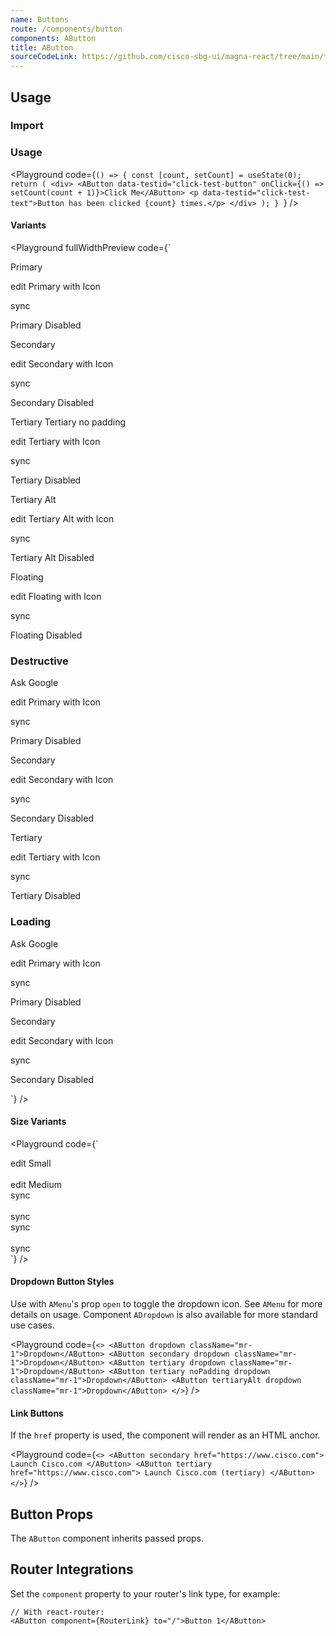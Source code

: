 ```yaml
---
name: Buttons
route: /components/button
components: AButton
title: AButton
sourceCodeLink: https://github.com/cisco-sbg-ui/magna-react/tree/main/framework/components/AButton
---
```


## Usage

### Import

<ComponentImport components="AButton" />

### Usage

<Playground
  code={`() => {
  const [count, setCount] = useState(0);
  return (
    <div>
      <AButton data-testid="click-test-button" onClick={() => setCount(count + 1)}>Click Me</AButton>
      <p data-testid="click-test-text">Button has been clicked {count} times.</p>
    </div>
  );
}
`}
/>

#### Variants

<Playground
  fullWidthPreview
  code={`<div className="container"><div className="d-flex flex-wrap">
  <div>
    <p>
      <AButton>Primary</AButton>
    </p>
    <p>
      <AButton>
        <AIcon left>edit</AIcon>
        Primary with Icon
      </AButton>
    </p>
    <p>
      <AButton icon>
        <AIcon>sync</AIcon>
      </AButton>
    </p>
    <p>
      <AButton disabled>Primary Disabled</AButton>
    </p>
  </div>
  <div className="ml-4">
    <p>
      <AButton secondary>Secondary</AButton>
    </p>
    <p>
      <AButton secondary>
        <AIcon left>edit</AIcon>
        Secondary with Icon
      </AButton>
    </p>
    <p>
      <AButton secondary icon>
        <AIcon>sync</AIcon>
      </AButton>
    </p>
    <p>
      <AButton secondary disabled>
        Secondary Disabled
      </AButton>
    </p>
  </div>
  <div className="ml-4">
    <p>
      <AButton tertiary>Tertiary</AButton> 
      <AButton tertiary noPadding>Tertiary no padding</AButton>
    </p>
    <p>
      <AButton tertiary>
        <AIcon left>edit</AIcon>
        Tertiary with Icon
      </AButton>
    </p>
    <p>
      <AButton tertiary icon>
        <AIcon>sync</AIcon>
      </AButton>
    </p>
    <p>
      <AButton tertiary disabled>
        Tertiary Disabled
      </AButton>
    </p>

  </div>
  <div className="ml-4">
    <p>
      <AButton tertiaryAlt>Tertiary Alt</AButton>
    </p>
    <p>
      <AButton tertiaryAlt>
        <AIcon left>edit</AIcon>
        Tertiary Alt with Icon
      </AButton>
    </p>
    <p>
      <AButton tertiaryAlt icon>
        <AIcon>sync</AIcon>
      </AButton>
    </p>
    <p>
      <AButton tertiaryAlt disabled>
        Tertiary Alt Disabled
      </AButton>
    </p>
  </div>
    <div className="ml-4">
    <p>
      <AButton floating>Floating</AButton>
    </p>
    <p>
      <AButton floating>
        <AIcon left>edit</AIcon>
        Floating with Icon
      </AButton>
    </p>
    <p>
      <AButton floating icon>
        <AIcon>sync</AIcon>
      </AButton>
    </p>
    <p>
      <AButton floating disabled>
        Floating Disabled
      </AButton>
    </p>
  </div>
</div>
<div className="d-flex"><h3>Destructive</h3></div>
  <div className="d-flex">
    <div>
      <p>
        <AButton data-testid="destructive-test-btn" destructive>Ask Google</AButton>
      </p>
      <p>
        <AButton destructive>
          <AIcon left>edit</AIcon>
          Primary with Icon
        </AButton>
      </p>
      <p>
        <AButton icon destructive>
          <AIcon>sync</AIcon>
        </AButton>
      </p>
      <p>
        <AButton primary disabled destructive >Primary  Disabled</AButton>
      </p>
    </div>
    <div className="ml-4">
      <p>
        <AButton secondary destructive>Secondary</AButton>
      </p>
      <p>
        <AButton secondary destructive>
          <AIcon left>edit</AIcon>
          Secondary with Icon
        </AButton>
      </p>
      <p>
        <AButton secondary icon destructive>
          <AIcon>sync</AIcon>
        </AButton>
      </p>
      <p>
        <AButton secondary disabled destructive>
          Secondary Disabled
        </AButton>
      </p>
    </div>
      <div className="ml-4">
      <p>
        <AButton tertiary destructive>Tertiary</AButton>
      </p>
      <p>
        <AButton tertiary destructive>
          <AIcon left>edit</AIcon>
          Tertiary with Icon
        </AButton>
      </p>
      <p>
        <AButton tertiary icon destructive>
          <AIcon>sync</AIcon>
        </AButton>
      </p>
      <p>
        <AButton tertiary disabled destructive>
          Tertiary Disabled
        </AButton>
      </p>
    </div>
  </div>
<div className="d-flex"><h3>Loading</h3></div>
  <div className="d-flex">
    <div>
      <p>
        <AButton data-testid="destructive-test-btn" loading>Ask Google</AButton>
      </p>
      <p>
        <AButton loading>
          <AIcon left>edit</AIcon>
          Primary with Icon
        </AButton>
      </p>
      <p>
        <AButton icon loading>
          <AIcon>sync</AIcon>
        </AButton>
      </p>
      <p>
        <AButton primary disabled loading >Primary  Disabled</AButton>
      </p>
    </div>
    <div className="ml-4">
      <p>
        <AButton secondary loading>Secondary</AButton>
      </p>
      <p>
        <AButton secondary loading>
          <AIcon left>edit</AIcon>
          Secondary with Icon
        </AButton>
      </p>
      <p>
        <AButton secondary icon loading>
          <AIcon>sync</AIcon>
        </AButton>
      </p>
      <p>
        <AButton secondary disabled loading>
          Secondary Disabled
        </AButton>
      </p>
    </div>
  </div>
</div>
`}
/>

#### Size Variants

<Playground
  code={`<div className="d-flex gap-3">
  <div>
    <AButton small>
      <AIcon left>edit</AIcon>
      Small
    </AButton>
    <br />
    <br />
    <AButton>
      <AIcon left>edit</AIcon>
      Medium
    </AButton>
  </div>
  <div>
    <AButton secondary icon small>
      <AIcon>sync</AIcon>
    </AButton>
    <br />
    <br />
    <AButton secondary icon>
      <AIcon>sync</AIcon>
    </AButton>
  </div>
  <div>
    <AButton floating icon small>
      <AIcon>sync</AIcon>
    </AButton>
    <br />
    <br />
    <AButton floating icon>
      <AIcon>sync</AIcon>
    </AButton>
  </div>
</div>
`}
/>

#### Dropdown Button Styles

Use with `AMenu`'s prop `open` to toggle the dropdown icon.
See `AMenu` for more details on usage.
Component `ADropdown` is also available for more standard use cases.

<Playground
  code={`<>
    <AButton dropdown className="mr-1">Dropdown</AButton>
    <AButton secondary dropdown className="mr-1">Dropdown</AButton>
    <AButton tertiary dropdown className="mr-1">Dropdown</AButton>
    <AButton tertiary noPadding dropdown className="mr-1">Dropdown</AButton>
    <AButton tertiaryAlt dropdown className="mr-1">Dropdown</AButton>
</>`}
/>

#### Link Buttons

If the `href` property is used, the component will render as an HTML anchor.

<Playground
  code={`<>
  <AButton secondary href="https://www.cisco.com">
  Launch Cisco.com
</AButton>
<AButton tertiary href="https://www.cisco.com">
  Launch Cisco.com (tertiary)
</AButton>
</>`}
/>

## Button Props

The `AButton` component inherits passed props.

<Props of="AButton" />

## Router Integrations

Set the `component` property to your router's link type, for example:

```
// With react-router:
<AButton component={RouterLink} to="/">Button 1</AButton>
```
